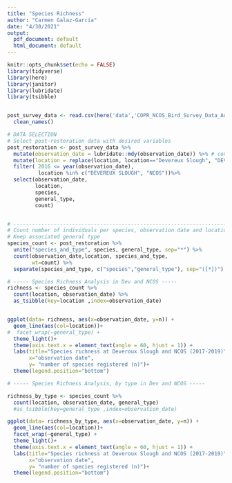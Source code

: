 ```yaml
---
title: "Species Richness"
author: "Carmen Galaz-García"
date: "4/30/2021"
output:
  pdf_document: default
  html_document: default
---
```


```r
knitr::opts_chunk$set(echo = FALSE)
library(tidyverse)
library(here)
library(janitor)
library(lubridate)
library(tsibble)


post_survey_data <- read.csv(here('data','COPR_NCOS_Bird_Survey_Data_Aug2017_Aug2019.csv')) %>% 
  clean_names()

```



```r
# DATA SELECTION
# Select post-restoration data with desired variables
post_restoration <- post_survey_data %>% 
  mutate(observation_date = lubridate::mdy(observation_date)) %>% # convert to date format
  mutate(location = replace(location, location=="Devereux Slough", "DEVEREUX SLOUGH")) %>% 
  filter( 2016 <= year(observation_date),
          location %in% c("DEVEREUX SLOUGH", "NCOS"))%>%                     
  select(observation_date, 
         location,
         species,
         general_type,
         count) 


# -------------------------------------------------------------------------------
# Count number of individuals per species, observation date and location
# Keep associated general type
species_count <- post_restoration %>% 
  unite("species_and_type", species, general_type, sep="*") %>% 
  count(observation_date,location, species_and_type,
        wt=count) %>% 
  separate(species_and_type, c("species","general_type"), sep="([*])") 


```



```r
# ----- Species Richness Analysis in Dev and NCOS -----
richness <- species_count %>% 
  count(location, observation_date) %>% 
  as_tsibble(key=location ,index=observation_date)


ggplot(data= richness, aes(x=observation_date, y=n)) +
  geom_line(aes(col=location))+
#  facet_wrap(~general_type) +
  theme_light()+
  theme(axis.text.x = element_text(angle = 60, hjust = 1)) +
  labs(title="Species richness at Deveroux Slough and NCOS (2017-2019)",
       x="observation date",
       y= "number of species registered (n)")+
  theme(legend.position="bottom")

```

```r
# ----- Species Richness Analysis, by type in Dev and NCOS -----

richness_by_type <- species_count %>% 
  count(location, observation_date, general_type) 
  #as_tsibble(key=general_type ,index=observation_date)

ggplot(data= richness_by_type, aes(x=observation_date, y=n)) +
  geom_line(aes(col=location))+
  facet_wrap(~general_type) +
  theme_light()+
  theme(axis.text.x = element_text(angle = 60, hjust = 1)) +
  labs(title="Species richness at Deveroux Slough and NCOS (2017-2019)",
       x="observation date",
       y= "number of species registered (n)")+
  theme(legend.position="bottom")
```

